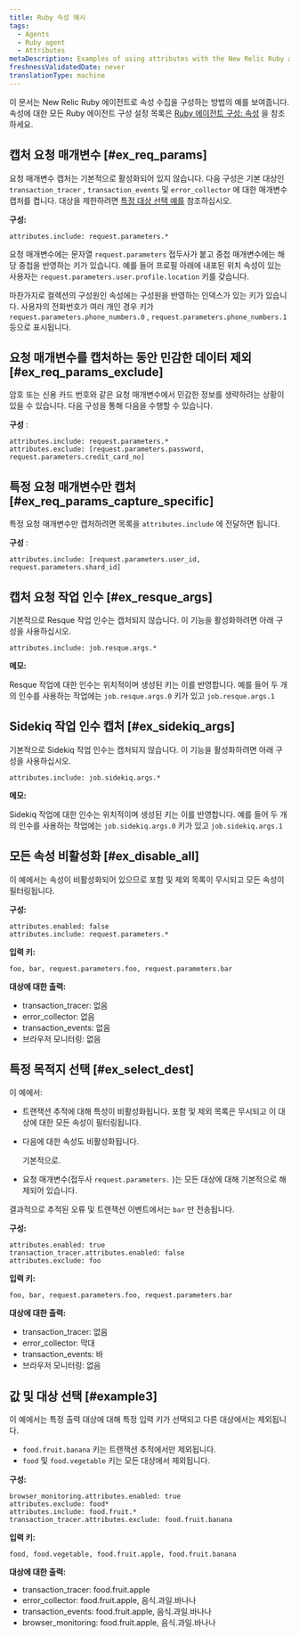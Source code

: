 ```yaml
---
title: Ruby 속성 예시
tags:
  - Agents
  - Ruby agent
  - Attributes
metaDescription: Examples of using attributes with the New Relic Ruby agent.
freshnessValidatedDate: never
translationType: machine
---
```


이 문서는 New Relic Ruby 에이전트로 속성 수집을 구성하는 방법의 예를 보여줍니다. 속성에 대한 모든 Ruby 에이전트 구성 설정 목록은 [Ruby 에이전트 구성: 속성](/docs/apm/agents/ruby-agent/configuration/ruby-agent-configuration/#attributes) 을 참조하세요.

## 캡처 요청 매개변수 [#ex_req_params]

요청 매개변수 캡처는 기본적으로 활성화되어 있지 않습니다. 다음 구성은 기본 대상인 `transaction_tracer` , `transaction_events` 및 `error_collector` 에 대한 매개변수 캡처를 켭니다. 대상을 제한하려면 [특정 대상 선택 예를](#ex_select_dest) 참조하십시오.

**구성:**

```
attributes.include: request.parameters.*
```

요청 매개변수에는 문자열 `request.parameters` 접두사가 붙고 중첩 매개변수에는 해당 중첩을 반영하는 키가 있습니다. 예를 들어 프로필 아래에 내포된 위치 속성이 있는 사용자는 `request.parameters.user.profile.location` 키를 갖습니다.

마찬가지로 컬렉션의 구성원인 속성에는 구성원을 반영하는 인덱스가 있는 키가 있습니다. 사용자의 전화번호가 여러 개인 경우 키가 `request.parameters.phone_numbers.0` , `request.parameters.phone_numbers.1` 등으로 표시됩니다.

## 요청 매개변수를 캡처하는 동안 민감한 데이터 제외 [#ex_req_params_exclude]

암호 또는 신용 카드 번호와 같은 요청 매개변수에서 민감한 정보를 생략하려는 상황이 있을 수 있습니다. 다음 구성을 통해 다음을 수행할 수 있습니다.

**구성** :

```
attributes.include: request.parameters.*
attributes.exclude: [request.parameters.password, request.parameters.credit_card_no]
```

## 특정 요청 매개변수만 캡처 [#ex_req_params_capture_specific]

특정 요청 매개변수만 캡처하려면 목록을 `attributes.include` 에 전달하면 됩니다.

**구성** :

```
attributes.include: [request.parameters.user_id, request.parameters.shard_id]
```

## 캡처 요청 작업 인수 [#ex_resque_args]

기본적으로 Resque 작업 인수는 캡처되지 않습니다. 이 기능을 활성화하려면 아래 구성을 사용하십시오.

```
attributes.include: job.resque.args.*
```

**메모:**

Resque 작업에 대한 인수는 위치적이며 생성된 키는 이를 반영합니다. 예를 들어 두 개의 인수를 사용하는 작업에는 `job.resque.args.0` 키가 있고 `job.resque.args.1`

## Sidekiq 작업 인수 캡처 [#ex_sidekiq_args]

기본적으로 Sidekiq 작업 인수는 캡처되지 않습니다. 이 기능을 활성화하려면 아래 구성을 사용하십시오.

```
attributes.include: job.sidekiq.args.*
```

**메모:**

Sidekiq 작업에 대한 인수는 위치적이며 생성된 키는 이를 반영합니다. 예를 들어 두 개의 인수를 사용하는 작업에는 `job.sidekiq.args.0` 키가 있고 `job.sidekiq.args.1`

## 모든 속성 비활성화 [#ex_disable_all]

이 예에서는 속성이 비활성화되어 있으므로 포함 및 제외 목록이 무시되고 모든 속성이 필터링됩니다.

**구성:**

```
attributes.enabled: false
attributes.include: request.parameters.*
```

**입력 키:**

```
foo, bar, request.parameters.foo, request.parameters.bar
```

**대상에 대한 출력:**

* transaction_tracer: 없음
* error_collector: 없음
* transaction_events: 없음
* 브라우저 모니터링: 없음

## 특정 목적지 선택 [#ex_select_dest]

이 예에서:

* 트랜잭션 추적에 대해 특성이 비활성화됩니다. 포함 및 제외 목록은 무시되고 이 대상에 대한 모든 속성이 필터링됩니다.

* 다음에 대한 속성도 비활성화됩니다.

  <InlinePopover type="browser"/>

  기본적으로.

* 요청 매개변수(접두사 `request.parameters.` )는 모든 대상에 대해 기본적으로 해제되어 있습니다.

결과적으로 추적된 오류 및 트랜잭션 이벤트에서는 `bar` 만 전송됩니다.

**구성:**

```
attributes.enabled: true
transaction_tracer.attributes.enabled: false
attributes.exclude: foo
```

**입력 키:**

```
foo, bar, request.parameters.foo, request.parameters.bar
```

**대상에 대한 출력:**

* transaction_tracer: 없음
* error_collector: 막대
* transaction_events: 바
* 브라우저 모니터링: 없음

## 값 및 대상 선택 [#example3]

이 예에서는 특정 출력 대상에 대해 특정 입력 키가 선택되고 다른 대상에서는 제외됩니다.

* `food.fruit.banana` 키는 트랜잭션 추적에서만 제외됩니다.
* `food` 및 `food.vegetable` 키는 모든 대상에서 제외됩니다.

**구성:**

```
browser_monitoring.attributes.enabled: true
attributes.exclude: food*
attributes.include: food.fruit.*
transaction_tracer.attributes.exclude: food.fruit.banana
```

**입력 키:**

```
food, food.vegetable, food.fruit.apple, food.fruit.banana
```

**대상에 대한 출력:**

* transaction_tracer: food.fruit.apple
* error_collector: food.fruit.apple, 음식.과일.바나나
* transaction_events: food.fruit.apple, 음식.과일.바나나
* browser_monitoring: food.fruit.apple, 음식.과일.바나나